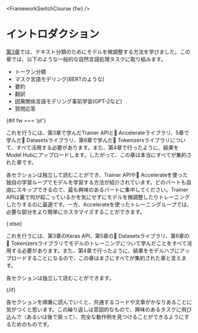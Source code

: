 <FrameworkSwitchCourse {fw} />

# イントロダクション

[第3章](/course/chapter3)では、テキスト分類のためにモデルを微調整する方法を学びました。この章では、以下のような一般的な自然言語処理タスクに取り組みます。

- トークン分類
- マスク言語モデリング(BERTのような)
- 要約
- 翻訳
- 因果関係言語モデリング事前学習(GPT-2など)
- 質問応答

{#if fw === 'pt'}

これを行うには、第3章で学んだTrainer APIと🤗 Accelerateライブラリ、5章で学んだ🤗 Datasetsライブラリ、第6章で学んだ🤗 Tokenizersライブラリについて、すべて活用する必要があります。また、第4章で行ったように、結果をModel Hubにアップロードします。したがって、この章は本当にすべてが集約された章です。

各セクションは独立して読むことができ、Trainer APIや🤗 Accelerateを使った独自の学習ループでモデルを学習する方法が紹介されています。どのパートも自由にスキップできるので、最も興味のあるパートに集中してください。Trainer APIは裏で何が起こっているかを気にせずにモデルを微調整したりトレーニングしたりするのに最適です。一方、Accelerateを使ったトレーニングループでは、必要な部分をより簡単にカスタマイズすることができます。

{:else}

これを行うには、第3章のKeras API、第5章の🤗 Datasetsライブラリ、第6章の🤗 Tokenizersライブラリでモデルのトレーニングについて学んだことをすべて活用する必要があります。また、第4章で行ったように、結果をモデルハブにアップロードすることになるので、この章はまさにすべてが集約された章と言えます。

各セクションは独立して読むことができます。

{/if}

<Tip>

各セクションを順番に読んでいくと、共通するコードや文章がかなりあることに気がつくと思います。この繰り返しは意図的なもので、興味のあるタスクに飛び込んで（あるいは後で戻って）、完全な動作例を見つけることができるようにするためのものです。

</Tip>
